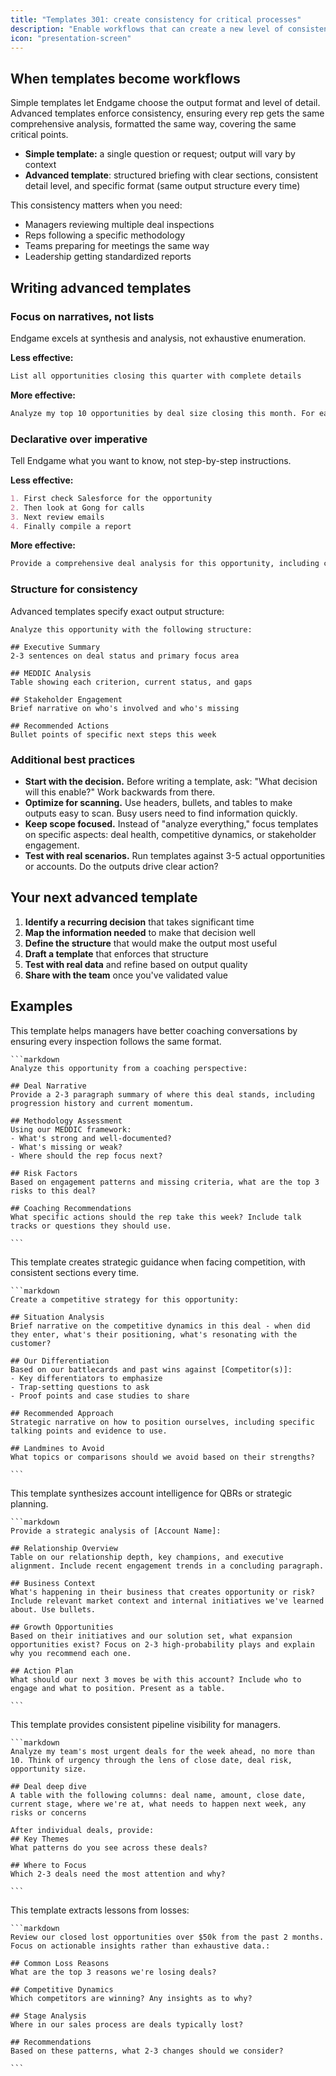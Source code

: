 ```yaml
---
title: "Templates 301: create consistency for critical processes"
description: "Enable workflows that can create a new level of consistency and efficiency"
icon: "presentation-screen"
---
```


## When templates become workflows

Simple templates let Endgame choose the output format and level of detail. Advanced templates enforce consistency, ensuring every rep gets the same comprehensive analysis, formatted the same way, covering the same critical points.

- **Simple template:** a single question or request; output will vary by context
- **Advanced template**: structured briefing with clear sections, consistent detail level, and specific format (same output structure every time)

This consistency matters when you need:

- Managers reviewing multiple deal inspections
- Reps following a specific methodology
- Teams preparing for meetings the same way
- Leadership getting standardized reports

## Writing advanced templates

### Focus on narratives, not lists

Endgame excels at synthesis and analysis, not exhaustive enumeration.

**Less effective:**

```markdown expandable
List all opportunities closing this quarter with complete details
```

**More effective:**

```markdown expandable
Analyze my top 10 opportunities by deal size closing this month. For each, provide a brief narrative on deal health, key risks based on our methodology, and recommended next actions.
```

### Declarative over imperative

Tell Endgame what you want to know, not step-by-step instructions.

**Less effective:**

```markdown
1. First check Salesforce for the opportunity
2. Then look at Gong for calls
3. Next review emails
4. Finally compile a report
```

**More effective:**

```markdown
Provide a comprehensive deal analysis for this opportunity, including current status, stakeholder engagement patterns, competitive dynamics, and methodology gaps. Focus on what needs attention for this deal to progress.
```

### Structure for consistency

Advanced templates specify exact output structure:

```expandable
Analyze this opportunity with the following structure:

## Executive Summary
2-3 sentences on deal status and primary focus area

## MEDDIC Analysis
Table showing each criterion, current status, and gaps

## Stakeholder Engagement
Brief narrative on who's involved and who's missing

## Recommended Actions
Bullet points of specific next steps this week
```

### Additional best practices

- **Start with the decision.** Before writing a template, ask: "What decision will this enable?" Work backwards from there.
- **Optimize for scanning.** Use headers, bullets, and tables to make outputs easy to scan. Busy users need to find information quickly.
- **Keep scope focused.** Instead of "analyze everything," focus templates on specific aspects: deal health, competitive dynamics, or stakeholder engagement.
- **Test with real scenarios.** Run templates against 3-5 actual opportunities or accounts. Do the outputs drive clear action?

## Your next advanced template

1. **Identify a recurring decision** that takes significant time
2. **Map the information needed** to make that decision well
3. **Define the structure** that would make the output most useful
4. **Draft a template** that enforces that structure
5. **Test with real data** and refine based on output quality
6. **Share with the team** once you've validated value

## Examples

<Tabs>
  <Tab title="Deal inspection with coaching focus">
    This template helps managers have better coaching conversations by ensuring every inspection follows the same format.

    ```markdown
    Analyze this opportunity from a coaching perspective:
    
    ## Deal Narrative
    Provide a 2-3 paragraph summary of where this deal stands, including progression history and current momentum.
    
    ## Methodology Assessment
    Using our MEDDIC framework:
    - What's strong and well-documented?
    - What's missing or weak?
    - Where should the rep focus next?
    
    ## Risk Factors
    Based on engagement patterns and missing criteria, what are the top 3 risks to this deal?
    
    ## Coaching Recommendations
    What specific actions should the rep take this week? Include talk tracks or questions they should use.
    
    ```
  </Tab>
  <Tab title="Competitive positioning brief">
    This template creates strategic guidance when facing competition, with consistent sections every time.

    ```markdown
    Create a competitive strategy for this opportunity:
    
    ## Situation Analysis
    Brief narrative on the competitive dynamics in this deal - when did they enter, what's their positioning, what's resonating with the customer?
    
    ## Our Differentiation
    Based on our battlecards and past wins against [Competitor(s)]:
    - Key differentiators to emphasize
    - Trap-setting questions to ask
    - Proof points and case studies to share
    
    ## Recommended Approach
    Strategic narrative on how to position ourselves, including specific talking points and evidence to use.
    
    ## Landmines to Avoid
    What topics or comparisons should we avoid based on their strengths?
    
    ```
  </Tab>
  <Tab title="Strategic account review">
    This template synthesizes account intelligence for QBRs or strategic planning.

    ```markdown
    Provide a strategic analysis of [Account Name]:
    
    ## Relationship Overview
    Table on our relationship depth, key champions, and executive alignment. Include recent engagement trends in a concluding paragraph.
    
    ## Business Context
    What's happening in their business that creates opportunity or risk? Include relevant market context and internal initiatives we've learned about. Use bullets.
    
    ## Growth Opportunities
    Based on their initiatives and our solution set, what expansion opportunities exist? Focus on 2-3 high-probability plays and explain why you recommend each one.
    
    ## Action Plan
    What should our next 3 moves be with this account? Include who to engage and what to position. Present as a table. 
    
    ```
  </Tab>
  <Tab title="Weekly pipeline intelligence">
    This template provides consistent pipeline visibility for managers.

    ```markdown
    Analyze my team's most urgent deals for the week ahead, no more than 10. Think of urgency through the lens of close date, deal risk, opportunity size.
    
    ## Deal deep dive
    A table with the following columns: deal name, amount, close date, current stage, where we're at, what needs to happen next week, any risks or concerns
    
    After individual deals, provide:
    ## Key Themes
    What patterns do you see across these deals?
    
    ## Where to Focus
    Which 2-3 deals need the most attention and why?
    
    ```
  </Tab>
  <Tab title="Loss analysis">
    This template extracts lessons from losses:

    ```markdown
    Review our closed lost opportunities over $50k from the past 2 months. Focus on actionable insights rather than exhaustive data.:
    
    ## Common Loss Reasons
    What are the top 3 reasons we're losing deals?
    
    ## Competitive Dynamics
    Which competitors are winning? Any insights as to why?
    
    ## Stage Analysis
    Where in our sales process are deals typically lost?
    
    ## Recommendations
    Based on these patterns, what 2-3 changes should we consider?
    
    ```
  </Tab>
</Tabs>